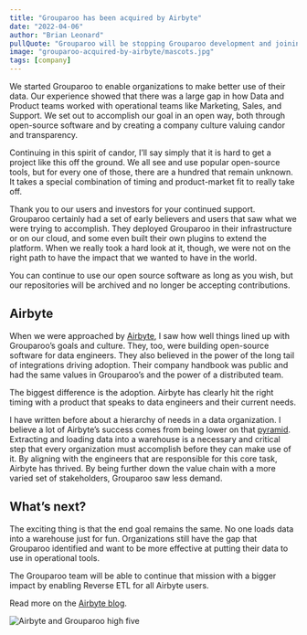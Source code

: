 ```yaml
---
title: "Grouparoo has been acquired by Airbyte"
date: "2022-04-06"
author: "Brian Leonard"
pullQuote: "Grouparoo will be stopping Grouparoo development and joining the Airbyte team."
image: "grouparoo-acquired-by-airbyte/mascots.jpg"
tags: [company]
---
```


We started Grouparoo to enable organizations to make better use of their data. Our experience showed that there was a large gap in how Data and Product teams worked with operational teams like Marketing, Sales, and Support. We set out to accomplish our goal in an open way, both through open-source software and by creating a company culture valuing candor and transparency.

Continuing in this spirit of candor, I’ll say simply that it is hard to get a project like this off the ground. We all see and use popular open-source tools, but for every one of those, there are a hundred that remain unknown. It takes a special combination of timing and product-market fit to really take off.

Thank you to our users and investors for your continued support. Grouparoo certainly had a set of early believers and users that saw what we were trying to accomplish. They deployed Grouparoo in their infrastructure or on our cloud, and some even built their own plugins to extend the platform. When we really took a hard look at it, though, we were not on the right path to have the impact that we wanted to have in the world.

You can continue to use our open source software as long as you wish, but our repositories will be archived and no longer be accepting contributions.

## Airbyte

When we were approached by [Airbyte](https://www.airbyte.com), I saw how well things lined up with Grouparoo’s goals and culture. They, too, were building open-source software for data engineers. They also believed in the power of the long tail of integrations driving adoption. Their company handbook was public and had the same values in Grouparoo’s and the power of a distributed team.

The biggest difference is the adoption. Airbyte has clearly hit the right timing with a product that speaks to data engineers and their current needs.

I have written before about a hierarchy of needs in a data organization. I believe a lot of Airbyte’s success comes from being lower on that [pyramid](https://www.grouparoo.com/blog/data-hierarchy-of-needs). Extracting and loading data into a warehouse is a necessary and critical step that every organization must accomplish before they can make use of it. By aligning with the engineers that are responsible for this core task, Airbyte has thrived. By being further down the value chain with a more varied set of stakeholders, Grouparoo saw less demand.

## What’s next?

The exciting thing is that the end goal remains the same. No one loads data into a warehouse just for fun. Organizations still have the gap that Grouparoo identified and want to be more effective at putting their data to use in operational tools.

The Grouparoo team will be able to continue that mission with a bigger impact by enabling Reverse ETL for all Airbyte users.

Read more on the [Airbyte blog](https://airbyte.com/blog/airbyte-acquires-grouparoo-to-accelerate-data-movement).

<Image
  alt="Airbyte and Grouparoo high five"
  src="grouparoo-acquired-by-airbyte/mascots.jpg"
  centered
  height={500}
  width={500}
/>
